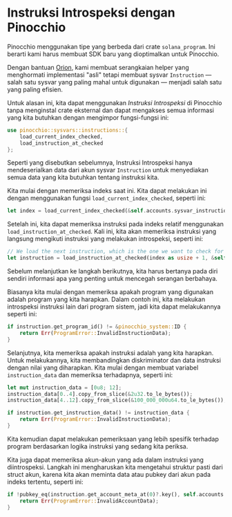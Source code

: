
# Instruksi Introspeksi dengan Pinocchio

Pinocchio menggunakan tipe yang berbeda dari crate `solana_program`. Ini berarti kami harus membuat SDK baru yang dioptimalkan untuk Pinocchio.

Dengan bantuan [Orion](https://x.com/BasedOrion_), kami membuat serangkaian helper yang menghormati implementasi "asli" tetapi membuat sysvar `Instruction` — salah satu sysvar yang paling mahal untuk digunakan — menjadi salah satu yang paling efisien.

Untuk alasan ini, kita dapat menggunakan *Instruksi Introspeksi* di Pinocchio tanpa menginstal crate eksternal dan dapat mengakses semua informasi yang kita butuhkan dengan mengimpor fungsi-fungsi ini:

```rust
use pinocchio::sysvars::instructions::{
    load_current_index_checked, 
    load_instruction_at_checked
}; 
```

<ArticleSection name="Cara menggunakan Introspeksi" id="how-to-use-introspection" level="h2" />

Seperti yang disebutkan sebelumnya, Instruksi Introspeksi hanya mendeserialkan data dari akun sysvar `Instruction` untuk menyediakan semua data yang kita butuhkan tentang instruksi kita.

Kita mulai dengan memeriksa indeks saat ini. Kita dapat melakukan ini dengan menggunakan fungsi `load_current_index_checked`, seperti ini:

```rust
let index = load_current_index_checked(&self.accounts.sysvar_instructions)?;
```

Setelah ini, kita dapat memeriksa instruksi pada indeks relatif menggunakan `load_instruction_at_checked`. Kali ini, kita akan memeriksa instruksi yang langsung mengikuti instruksi yang melakukan introspeksi, seperti ini:

```rust
// We load the next instruction, which is the one we want to check for the correct input.
let instruction = load_instruction_at_checked(index as usize + 1, &self.accounts.sysvar_instructions)?;
```

Sebelum melanjutkan ke langkah berikutnya, kita harus bertanya pada diri sendiri informasi apa yang penting untuk mencegah serangan berbahaya.

Biasanya kita mulai dengan memeriksa apakah program yang digunakan adalah program yang kita harapkan. Dalam contoh ini, kita melakukan introspeksi instruksi lain dari program sistem, jadi kita dapat melakukannya seperti ini:

```rust
if instruction.get_program_id() != &pinocchio_system::ID {
    return Err(ProgramError::InvalidInstructionData);
}
```

Selanjutnya, kita memeriksa apakah instruksi adalah yang kita harapkan. Untuk melakukannya, kita membandingkan diskriminator dan data instruksi dengan nilai yang diharapkan. Kita mulai dengan membuat variabel `instruction_data` dan memeriksa terhadapnya, seperti ini:

```rust
let mut instruction_data = [0u8; 12];
instruction_data[0..4].copy_from_slice(&2u32.to_le_bytes());
instruction_data[4..12].copy_from_slice(&100_000_000u64.to_le_bytes());

if instruction.get_instruction_data() != instruction_data {
    return Err(ProgramError::InvalidInstructionData);
}
```

Kita kemudian dapat melakukan pemeriksaan yang lebih spesifik terhadap program berdasarkan logika instruksi yang sedang kita periksa.

Kita juga dapat memeriksa akun-akun yang ada dalam instruksi yang diintrospeksi. Langkah ini mengharuskan kita mengetahui struktur pasti dari struct akun, karena kita akan meminta data atau pubkey dari akun pada indeks tertentu, seperti ini:

```rust
if !pubkey_eq(instruction.get_account_meta_at(0)?.key(), self.accounts.from.key()) {
    return Err(ProgramError::InvalidAccountData);
}
```
